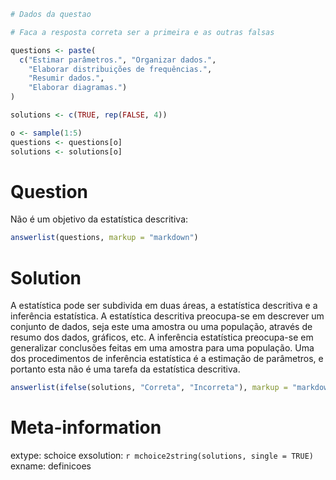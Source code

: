 ```r
# Dados da questao

# Faca a resposta correta ser a primeira e as outras falsas

questions <- paste(
  c("Estimar parâmetros.", "Organizar dados.",
    "Elaborar distribuições de frequências.",
    "Resumir dados.",
    "Elaborar diagramas.")
)

solutions <- c(TRUE, rep(FALSE, 4))

o <- sample(1:5)
questions <- questions[o]
solutions <- solutions[o]

```

Question
========
Não é um objetivo da estatística descritiva:

```r
answerlist(questions, markup = "markdown")
```

Solution
========
A estatística pode ser subdivida em duas áreas, a estatística descritiva e a inferência estatística. A estatística descritiva preocupa-se em descrever um conjunto de dados, seja este uma amostra ou uma população, através de resumo dos dados, gráficos, etc. A inferência estatística preocupa-se em generalizar conclusões feitas em uma amostra para uma população. Uma dos procedimentos de inferência estatística é a estimação de parâmetros, e portanto esta não é uma tarefa da estatística descritiva.

```r
answerlist(ifelse(solutions, "Correta", "Incorreta"), markup = "markdown")
```

Meta-information
================
extype: schoice
exsolution: `r mchoice2string(solutions, single = TRUE)`
exname: definicoes